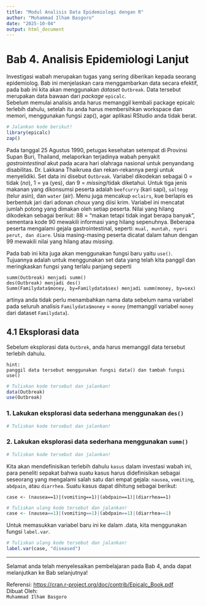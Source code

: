 ```yaml
---
title: "Modul Analisis Data Epidemiologi dengan R"
author: "Muhammad Ilham Basgoro"
date: "2025-10-04"
output: html_document
---
```


# Bab 4. Analisis Epidemiologi Lanjut

Investigasi wabah merupakan tugas yang sering diberikan kepada seorang epidemiolog. Bab ini menjelaskan cara menggambarkan data secara efektif, pada bab ini kita akan menggunakan *dataset* `Outbreak`. Data tersebut merupakan data bawaan dari *package* `epicalc`.\
Sebelum memulai analisis anda harus memanggil kembali package epicalc terlebih dahulu, setelah itu anda harus membersihkan workspace dan memori, menggunakan fungsi zap(), agar aplikasi RStudio anda tidak berat.

```r
# Jalankan kode berikut!
library(epicalc)
zap()
```

Pada tanggal 25 Agustus 1990, petugas kesehatan setempat di Provinsi Supan Buri, Thailand, melaporkan terjadinya wabah penyakit *gastrointestinal* akut pada acara hari olahraga nasional untuk penyandang disabilitas. Dr. Lakkana Thaikruea dan rekan-rekannya pergi untuk menyelidiki. Set data ini disebut `Outbreak`. Variabel dikodekan sebagai 0 = tidak (*no*), 1 = ya (yes), dan 9 = *missing*/tidak diketahui. Untuk tiga jenis makanan yang dikonsumsi peserta adalah `beefcurry` (kari sapi), `saltegg` (telur asin), dan `water` (air). Menu juga mencakup `eclairs`, kue berlapis es berbentuk jari dari adonan *choux* yang diisi krim. Variabel ini mencatat jumlah potong yang dimakan oleh setiap peserta. Nilai yang hilang dikodekan sebagai berikut: 88 = “makan tetapi tidak ingat berapa banyak”, sementara kode 90 mewakili informasi yang hilang sepenuhnya. Beberapa peserta mengalami gejala gastrointestinal, seperti: `mual, muntah, nyeri perut, dan diare`. Usia masing-masing peserta dicatat dalam tahun dengan 99 mewakili nilai yang hilang atau *missing*.

Pada bab ini kita juga akan menggunakan fungsi baru yaitu `use()`. Tujuannya adalah untuk menggunakan set data yang telah kita panggil dan meringkaskan fungsi yang terlalu panjang seperti

```         
summ(Outbreak) menjadi summ()
des(Outbreak) menjadi des()
Summ(Familydata$money, by=Familydata$sex) menjadi summ(money, by=sex)
```

artinya anda tidak perlu menambahkan nama data sebelum nama variabel pada seluruh analisis `Familydata$money` = `money` (memanggil variabel `money` dari dataset `Familydata`).

## 4.1 Eksplorasi data

Sebelum eksplorasi data `Outbrek`, anda harus memanggil data tersebut terlebih dahulu.

```         
hint:
panggil data tersebut menggunakan fungsi data() dan tambah fungsi use()
```

```r
# Tuliskan kode tersebut dan jalankan!
data(Outbreak)
use(Outbreak)
```

### 1. Lakukan eksplorasi data sederhana menggunakan `des()`

```r
# Tuliskan kode tersebut dan jalankan!

```

### 2. Lakukan eksplorasi data sederhana menggunakan `summ()`

```r
# Tuliskan kode tersebut dan jalankan!

```

Kita akan mendefinisikan terlebih dahulu `kasus` dalam investasi wabah ini, para peneliti sepakat bahwa suatu kasus harus didefinisikan sebagai seseorang yang mengalami salah satu dari empat gejala: `nausea`, `vomiting`, `abdpain`, atau `diarrhea`. Suatu kasus dapat dihitung sebagai berikut:

```         
case <- (nausea==1)|(vomiting==1)|(abdpain==1)|(diarrhea==1)
```

```r
# Tuliskan ulang kode tersebut dan jalankan!
case <- (nausea==1)|(vomiting==1)|(abdpain==1)|(diarrhea==1)
```

Untuk memasukkan variabel baru ini ke dalam .data, kita menggunakan fungsi `label.var`.

```r
# Tuliskan ulang kode tersebut dan jalankan!
label.var(case, "diseased")
```

------------------------------------------------------------------------

Selamat anda telah menyelesaikan pembelajaran pada Bab 4, anda dapat melanjutkan ke Bab selanjutnya!

Referensi: <https://cran.r-project.org/doc/contrib/Epicalc_Book.pdf>\
Dibuat Oleh:\
`Muhammad Ilham Basgoro`